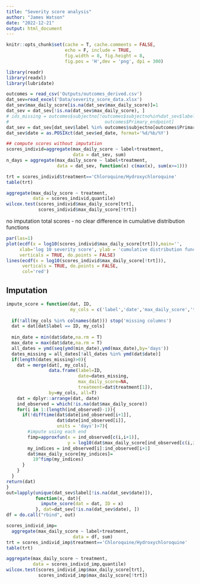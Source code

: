 ```yaml
---
title: "Severity score analysis"
author: "James Watson"
date: "2022-12-21"
output: html_document
---
```


```r
knitr::opts_chunk$set(cache = T, cache.comments = FALSE,
                      echo = F, include = TRUE, 
                      fig.width = 8, fig.height = 8,
                      fig.pos = 'H',dev = 'png', dpi = 300)

library(readr)
library(readxl)
library(lubridate)
```



```r
outcomes = read_csv('Outputs/outcomes_derived.csv')
dat_sev=read_excel('Data/severity_score_data.xlsx')
dat_sev$max_daily_score[is.na(dat_sev$max_daily_score)]=1
dat_sev = dat_sev[!is.na(dat_sev$max_daily_score), ]
# ids_missing = outcomes$subjectno[!outcomes$subjectno%in%dat_sev$label &
#                                    outcomes$Primary_endpoint]
dat_sev = dat_sev[dat_sev$label %in% outcomes$subjectno[outcomes$Primary_endpoint],]
dat_sev$date = as.POSIXct(dat_sev$ed_date, format='%d/%b/%Y')

## compute scores without imputation
scores_individ=aggregate(max_daily_score ~ label+treatment, 
                         data = dat_sev, sum)
n_days = aggregate(max_daily_score ~ label+treatment, 
                   data = dat_sev, function(x) c(max(x), sum(x>=1)))

trt = scores_individ$treatment=='Chloroquine/Hydroxychloroquine'
table(trt)

aggregate(max_daily_score ~ treatment, 
          data = scores_individ,quantile)
wilcox.test(scores_individ$max_daily_score[trt],
            scores_individ$max_daily_score[!trt])
```


no imputation total scores - no clear difference in cumulative distribution functions

```r
par(las=1)
plot(ecdf(x = log10(scores_individ$max_daily_score[trt])),main='',
     xlab='log 10 severity score', ylab = 'cumulative distribution function',
     verticals = TRUE, do.points = FALSE)
lines(ecdf(x = log10(scores_individ$max_daily_score[!trt])),
      verticals = TRUE, do.points = FALSE,
      col='red')
```


## Imputation

```r
impute_score = function(dat, ID,
                        my_cols = c('label','date','max_daily_score','treatment')){
  
  if(!all(my_cols %in% colnames(dat))) stop('missing columns')
  dat = dat[dat$label == ID, my_cols]
  
  min_date = min(dat$date,na.rm = T)
  max_date = max(dat$date,na.rm = T)
  all_dates = ymd(seq(ymd(min_date),ymd(max_date),by='days'))
  dates_missing = all_dates[!all_dates %in% ymd(dat$date)]
  if(length(dates_missing)>0){
    dat = merge(dat[, my_cols], 
                data.frame(label=ID, 
                           date=dates_missing,
                           max_daily_score=NA,
                           treatment=dat$treatment[1]),
                by=my_cols, all=T)
    dat = dplyr::arrange(dat, date)
    ind_observed = which(!is.na(dat$max_daily_score))
    for(i in 1:(length(ind_observed)-1)){
      if(!difftime(dat$date[ind_observed[i+1]], 
                   dat$date[ind_observed[i]],
                   units = 'days')>7){
        #impute using each end
        fimp=approxfun(x = ind_observed[c(i,i+1)],
                       y = log10(dat$max_daily_score[ind_observed[c(i,i+1)]]))
        my_indices = ind_observed[i]:ind_observed[i+1]
        dat$max_daily_score[my_indices]=
          10^fimp(my_indices)
      }
    }
  }
return(dat)
}
out=lapply(unique(dat_sev$label[!is.na(dat_sev$date)]),
           function(x, dat){
             impute_score(dat = dat, ID = x)
           }, dat=dat_sev[!is.na(dat_sev$date), ])
df = do.call("rbind", out)

scores_individ_imp=
  aggregate(max_daily_score ~ label+treatment, 
                         data = df, sum)
trt = scores_individ_imp$treatment=='Chloroquine/Hydroxychloroquine'
table(trt)

aggregate(max_daily_score ~ treatment, 
          data = scores_individ_imp,quantile)
wilcox.test(scores_individ_imp$max_daily_score[trt],
            scores_individ_imp$max_daily_score[!trt])

```

